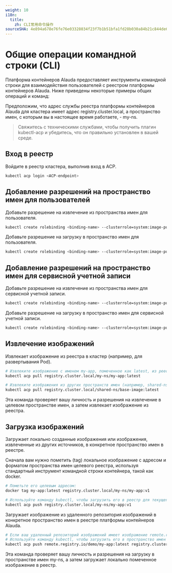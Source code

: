 ```yaml
---
weight: 10
i18n:
  title:
    zh: CLI常用命令操作
sourceSHA: 4e894a678e76fe76e03328034f23f7b1b51bfa1fd28b030a84b21c844de698e8
---
```


# Общие операции командной строки (CLI)

Платформа контейнеров Alauda предоставляет инструменты командной строки для взаимодействия пользователей с реестром платформы контейнеров Alauda. Ниже приведены некоторые примеры общих операций и команд:

Предположим, что адрес службы реестра платформы контейнеров Alauda для кластера имеет адрес registry.cluster.local, а пространство имен, с которым вы в настоящее время работаете, - my-ns.

> Свяжитесь с техническими службами, чтобы получить плагин kubectl-acp и убедитесь, что он правильно установлен в вашей среде.

## Вход в реестр

Войдите в реестр кластера, выполнив вход в ACP.

```bash
kubectl acp login <ACP-endpoint>
```

## Добавление разрешений на пространство имен для пользователей

Добавьте разрешение на извлечение из пространства имен для пользователя.

```bash
kubectl create rolebinding <binding-name> --clusterrole=system:image-puller --user=<username> -n <namespace>
```

Добавьте разрешение на загрузку в пространство имен для пользователя.

```bash
kubectl create rolebinding <binding-name> --clusterrole=system:image-pusher --user=<username> -n <namespace>
```

## Добавление разрешений на пространство имен для сервисной учетной записи

Добавьте разрешение на извлечение из пространства имен для сервисной учетной записи.

```bash
kubectl create rolebinding <binding-name> --clusterrole=system:image-puller --serviceaccount=<namespace>:<serviceaccount-name> -n <namespace>
```

Добавьте разрешение на загрузку в пространство имен для сервисной учетной записи.

```bash
kubectl create rolebinding <binding-name> --clusterrole=system:image-pusher --serviceaccount=<namespace>:<serviceaccount-name> -n <namespace>
```

## Извлечение изображений

Извлекает изображение из реестра в кластер (например, для развертывания Pod).

```bash
# Извлеките изображение с именем my-app, помеченное как latest, из реестра текущего пространства имен (my-ns)
kubectl acp pull registry.cluster.local/my-ns/my-app:latest

# Извлеките изображения из других пространств имен (например, shared-ns) (требуется разрешение на извлечение из пространства имен shared-ns)
kubectl acp pull registry.cluster.local/shared-ns/base-image:latest
```

Эта команда проверяет вашу личность и разрешения на извлечение в целевом пространстве имен, а затем извлекает изображение из реестра.

## Загрузка изображений

Загружает локально созданные изображения или изображения, извлеченные из других источников, в конкретное пространство имен в реестре.

Сначала вам нужно пометить (tag) локальное изображение с адресом и форматом пространства имен целевого реестра, используя стандартный инструмент командной строки контейнера, такой как docker.

```bash
# Пометьте его целевым адресом:
docker tag my-app:latest registry.cluster.local/my-ns/my-app:v1

# Используйте команду kubectl, чтобы загрузить его в реестр для текущего пространства имен (my-ns)
kubectl acp push registry.cluster.local/my-ns/my-app:v1
```

Загружает изображение из удаленного репозитория изображений в конкретное пространство имен в реестре платформы контейнеров Alauda.

```bash
# Если ваш удаленный репозиторий изображений имеет изображение remote.registry.io/demo/my-app:latest
# Используйте команду kubectl, чтобы загрузить его в пространство имен (my-ns) реестра
kubectl acp push remote.registry.io/demo/my-app:latest registry.cluster.local/my-ns/my-app:latest
```

Эта команда проверяет вашу личность и разрешения на загрузку в пространстве имен my-ns, а затем загружает локально помеченное изображение в реестр.
